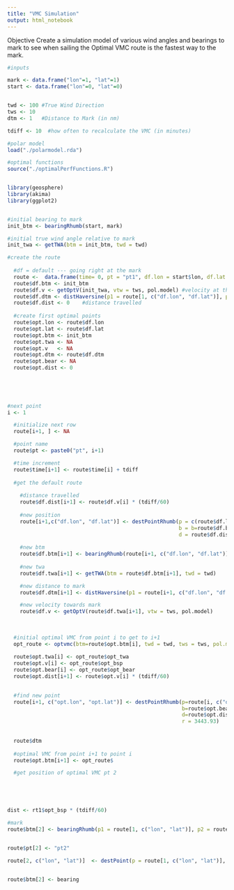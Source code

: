 ```yaml
---
title: "VMC Simulation"
output: html_notebook
---
```


Objective
Create a simulation model of various wind angles and bearings to mark to see when sailing the Optimal VMC route is the fastest way to the mark. 



```r

#inputs

mark <- data.frame("lon"=1, "lat"=1)
start <- data.frame("lon"=0, "lat"=0)


twd <- 100 #True Wind Direction
tws <- 10
dtm <- 1   #Distance to Mark (in nm)

tdiff <- 10  #how often to recalculate the VMC (in minutes)

#polar model
load("./polarmodel.rda")

#optimal functions
source("./optimalPerfFunctions.R")



```



```r
library(geosphere)
library(akima)
library(ggplot2)


#initial bearing to mark
init_btm <- bearingRhumb(start, mark)

#initial true wind angle relative to mark
init_twa <- getTWA(btm = init_btm, twd = twd)

#create the route
  
  #df = default --- going right at the mark
  route <-  data.frame(time= 0, pt = "pt1", df.lon = start$lon, df.lat = start$lat, df.btm = init_btm, df.twa = init_twa)  
  route$df.btm <- init_btm
  route$df.v <- getOptV(init_twa, vtw = tws, pol.model) #velocity at the mark
  route$df.dtm <- distHaversine(p1 = route[1, c("df.lon", "df.lat")], p2 = mark, r = 3443.93) #distance to mark
  route$df.dist <- 0    #distance travelled
  
  #create first optimal points
  route$opt.lon <- route$df.lon
  route$opt.lat <- route$df.lat
  route$opt.btm <- init_btm
  route$opt.twa <- NA
  route$opt.v   <- NA
  route$opt.dtm <- route$df.dtm
  route$opt.bear <- NA
  route$opt.dist <- 0
  
  
   


#next point
i <- 1

  #initialize next row
  route[i+1, ] <- NA

  #point name
  route$pt <- paste0("pt", i+1)

  #time increment
  route$time[i+1] <- route$time[i] + tdiff
  
  #get the default route
  
    #distance travelled
    route$df.dist[i+1] <- route$df.v[i] * (tdiff/60) 
  
    #new position
    route[i+1,c("df.lon", "df.lat")] <- destPointRhumb(p = c(route$df.lon[i], route$df.lat[1]), 
                                                       b = b=route$df.btm[i], 
                                                       d = route$df.dist[i+1], r = 3443.93)
    
    #new btm
    route$df.btm[i+1] <- bearingRhumb(route[i+1, c("df.lon", "df.lat")], mark)
    
    #new twa
    route$df.twa[i+1] <- getTWA(btm = route$df.btm[i+1], twd = twd)

    #new distance to mark
    route$df.dtm[i+1] <- distHaversine(p1 = route[i+1, c("df.lon", "df.lat")], p2 = mark, r = 3443.93)

    #new velocity towards mark
    route$df.v <- getOptV(route$df.twa[i+1], vtw = tws, pol.model)
    
  
      
  #initial optimal VMC from point i to get to i+1
  opt_route <- optvmc(btm=route$opt.btm[i], twd = twd, tws = tws, pol.model = pol.model)
  
  route$opt.twa[i] <- opt_route$opt_twa
  route$opt.v[i] <- opt_route$opt_bsp
  route$opt.bear[i] <- opt_route$opt_bear
  route$opt.dist[i+1] <- route$opt.v[i] * (tdiff/60) 

  
  #find new point
  route[i+1, c("opt.lon", "opt.lat")] <- destPointRhumb(p=route[i, c("opt.lon", "opt.lat")], 
                                                        b=route$opt.bear[i], 
                                                        d=route$opt.dist[i], 
                                                        r = 3443.93)
  
  
  route$dtm
  
  #optimal VMC from point i+1 to point i
  route$opt.btm[i+1] <- opt_route$

  #get position of optimal VMC pt 2



  

dist <- rt1$opt_bsp * (tdiff/60)

#mark
route$btm[2] <- bearingRhumb(p1 = route[1, c("lon", "lat")], p2 = route[1, c("mark.lon", "mark.lat")])


route$pt[2] <- "pt2"

route[2, c("lon", "lat")]  <- destPoint(p = route[1, c("lon", "lat")], b = rt1$opt_bear, d=dist, a = 3443.93, f=1/0.1610460170426566)


route$btm[2] <- bearing



```

